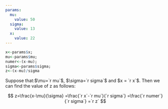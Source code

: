 ```yaml
---
params:
  mu:
    value: 50 
  sigma:
    value: 13 
  x:
    value: 22
---
```

```r
x<-params$x; 
mu<-params$mu; 
numer<-(x-mu); 
sigma<-params$sigma; 
z<-(x-mu)/sigma
```

Suppose that:$\mu=`r mu`$, $\sigma=`r sigma`$ and $x = `r x`$. Then we can find the value of z as follows:

$$
z=\frac{x-\mu}{\sigma}
 =\frac{`r x`-`r mu`}{`r sigma`}
 =\frac{`r numer`}{`r sigma`}
 =`r z` 
$$
